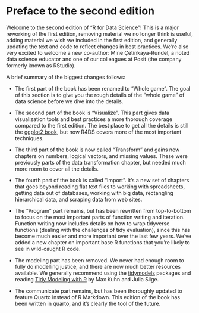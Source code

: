 # Preface to the second edition {.unnumbered}

Welcome to the second edition of "R for Data Science"!
This is a major reworking of the first edition, removing material we no longer think is useful, adding material we wish we included in the first edition, and generally updating the text and code to reflect changes in best practices.
We're also very excited to welcome a new co-author: Mine Çetinkaya-Rundel, a noted data science educator and one of our colleagues at Posit (the company formerly known as RStudio).

A brief summary of the biggest changes follows:

-   The first part of the book has been renamed to "Whole game".
    The goal of this section is to give you the rough details of the "whole game" of data science before we dive into the details.

-   The second part of the book is "Visualize".
    This part gives data visualization tools and best practices a more thorough coverage compared to the first edition.
    The best place to get all the details is still the [ggplot2 book](http://ggplot2-book.org/), but now R4DS covers more of the most important techniques.

-   The third part of the book is now called "Transform" and gains new chapters on numbers, logical vectors, and missing values.
    These were previously parts of the data transformation chapter, but needed much more room to cover all the details.

-   The fourth part of the book is called "Import".
    It's a new set of chapters that goes beyond reading flat text files to working with spreadsheets, getting data out of databases, working with big data, rectangling hierarchical data, and scraping data from web sites.

-   The "Program" part remains, but has been rewritten from top-to-bottom to focus on the most important parts of function writing and iteration.
    Function writing now includes details on how to wrap tidyverse functions (dealing with the challenges of tidy evaluation), since this has become much easier and more important over the last few years.
    We've added a new chapter on important base R functions that you're likely to see in wild-caught R code.

-   The modeling part has been removed.
    We never had enough room to fully do modelling justice, and there are now much better resources available.
    We generally recommend using the [tidymodels](https://www.tidymodels.org/) packages and reading [Tidy Modeling with R](https://www.tmwr.org/) by Max Kuhn and Julia Silge.

-   The communicate part remains, but has been thoroughly updated to feature Quarto instead of R Markdown.
    This edition of the book has been written in quarto, and it's clearly the tool of the future.
